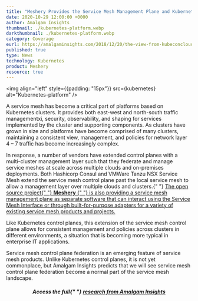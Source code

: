 ```yaml
---
title: "Meshery Provides the Service Mesh Management Plane and Kubernetes Evolves into an Enterprise Platform"
date: 2020-10-29 12:00:00 +0000
author: Amalgam Insights
thumbnail: ./kubernetes-platform.webp
darkthumbnail: ./kubernetes-platform.webp
category: Coverage
eurl: https://amalgaminsights.com/2018/12/20/the-view-from-kubeconcloudnativecon-seattle/
published: true
type: News
technology: Kubernetes
product: Meshery
resource: true
---
```



<img
  align="left"
  style={{padding: "15px"}}
  src={kubernetes}
  alt="Kubernetes-platform"
/>

A service mesh has become a critical part of platforms based on Kubernetes clusters. It provides both east-west and north-south traffic managementxi, security, observability, and shaping for services implemented by the cluster and supporting components. As clusters have grown in size and platforms have become comprised of many clusters, maintaining a consistent view, management, and policies for network layer 4 – 7 traffic has become increasingly complex.

<p>
  In response, a number of vendors have extended control planes with a
  multi-cluster management layer such that they federate and manage service
  meshes at scale across multiple clouds and on-premises deployments. Both
  Hashicorp Consul and VMWare Tanzu NSX Service Mesh extend the service mesh
  control plane past the local service mesh to allow a management layer over
  multiple clouds and clusters.{" "}
  <u>
    The open source project{" "}
    <a href="/cloud-native-management/meshery">
      <b>Meshery</b>
    </a>
{" "}
    is also providing a service mesh management plane as separate software that
    can interact using the Service Mesh Interface or through built-for-purpose
    adapters for a variety of existing service mesh products and projects.
  </u>
</p>

Like Kubernetes control planes, this extension of the service mesh control plane allows for consistent management and policies across clusters in different environments, a situation that is becoming more typical in enterprise IT applications.

Service mesh control plane federation is an emerging feature of service mesh products. Unlike Kubernetes control planes, it is not yet commonplace, but Amalgam Insights predicts that we will see service mesh control plane federation become a normal part of the service mesh landscape.

<center>
  <h5 className="black-text">
    Access the full{" "}
    <a href="https://amalgaminsights.com/2018/12/20/the-view-from-kubeconcloudnativecon-seattle/">
      research from Amalgam Insights
    </a>
  </h5>
</center>
